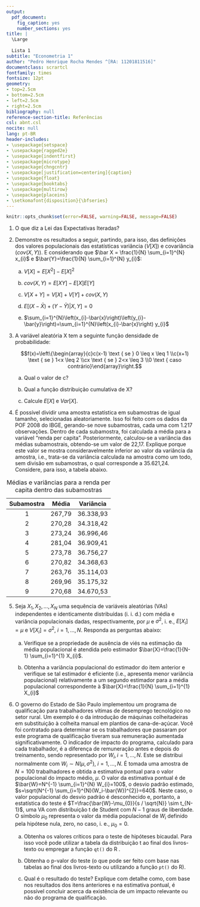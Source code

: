 ```yaml
---
output:   
  pdf_document:
    fig_caption: yes
    number_sections: yes
title: |
  \Large
  
  Lista 1
subtitle: "Econometria 1"
author: "Pedro Henrique Rocha Mendes ^[RA: 11201811516]"
documentclass: scrartcl
fontfamily: times
fontsize: 12pt
geometry:
- top=2.5cm
- bottom=2.5cm
- left=2.5cm
- right=2.5cm
bibliography: null
reference-section-title: Referências
csl: abnt.csl
nocite: null
lang: pt-BR
header-includes:
- \usepackage{setspace}
- \usepackage{ragged2e}
- \usepackage{indentfirst}
- \usepackage{microtype}
- \usepackage{chngcntr}
- \usepackage[justification=centering]{caption}
- \usepackage{float}
- \usepackage{booktabs}
- \usepackage{multirow}
- \usepackage{placeins}
- \setkomafont{disposition}{\bfseries}
---
```


<!-- Parágrafos e espaçamento --->

```{=tex}
\onehalfspacing
\justifying
\setlength{\parindent}{1.25cm}
\setlength{\parskip}{0.1cm}
\FloatBarrier
```
<!-- Remover tudo menos os resultados dos chunks --->

```r
knitr::opts_chunk$set(error=FALSE, warning=FALSE, message=FALSE)
```

1)  O que diz a Lei das Expectativas Iteradas?

2)  Demonstre os resultados a seguir, partindo, para isso, das definições dos valores populacionais das estatísticas variância ($V[X]$) e covariância ($cov(X,Y)$). E considerando que $\bar X = \frac{1}{N} \sum_{i=1}^{N} x_{i}$ e $\bar{Y}=\frac{1}{N} \sum_{i=1}^{N} y_{i}$:

    a.  $V[X]=E[X^2]-E[X]^2$

    b.  $cov(X,Y)=E[XY]-E[X]E[Y]$

    c.  $V[X+Y]=V[X]+V[Y]+cov(X,Y)$

    d.  $E[(X-\bar X)+(Y-\bar Y)|X,Y]=0$

    e.  $\sum_{i=1}^{N}\left(x_{i}-\bar{x}\right)\left(y_{i}-\bar{y}\right)=\sum_{i=1}^{N}\left(x_{i}-\bar{x}\right) y_{i}$

3)  A variável aleatória X tem a seguinte função densidade de probabilidade:

    $$f(x)=\left\{\begin{array}{c}c(x-1) \text { se } 0 \leq x \leq 1 \\c(x+1) \text { se } 1<x \leq 2 \\cx \text { se } 2<x \leq 3 \\0 \text { caso contrário}\end{array}\right.$$

    a.  Qual o valor de c?

    b.  Qual a função distribuição cumulativa de X?

    c.  Calcule $E[X]$ e $Var[X]$.

4)  É possível dividir uma amostra estatística em subamostras de igual tamanho, selecionadas aleatoriamente. Isso foi feito com os dados da POF 2008 do IBGE, gerando-se nove subamostras, cada uma com 1.217 observações. Dentro de cada subamostra, foi calculada a média para a variável "renda per capita". Posteriormente, calculou-se a variância das médias subamostrais, obtendo-se um valor de 22,17. Explique porque este valor se mostra consideravelmente inferior ao valor da variância da amostra, i.e., trata-se da variância calculada na amostra como um todo, sem divisão em subamostras, o qual corresponde a 35.621,24. Considere, para isso, a tabela abaixo.

| Subamostra | Média  | Variância |
|:----------:|:------:|:---------:|
|     1      | 267,79 | 36.338,93 |
|     2      | 270,28 | 34.318,42 |
|     3      | 273,24 | 36.996,46 |
|     4      | 281,04 | 36.909,41 |
|     5      | 273,78 | 36.756,27 |
|     6      | 270,82 | 34.368,63 |
|     7      | 263,76 | 35.114,03 |
|     8      | 269,96 | 35.175,32 |
|     9      | 270,68 | 34.670,53 |

: Médias e variâncias para a renda per capita dentro das subamostras

5.  Seja $X_1,X_2,\dots,X_N$ uma sequência de variáveis aleatórias (VAs) independentes e identicamente distribuídas (i. i. d.) com média e variância populacionais dadas, respectivamente, por $\mu$ e $\sigma^2$, i. e., $E[X_i]=\mu$ e $V[X_i]=\sigma^2$, $i=1,\dots,N$. Responda as perguntas abaixo:

    a.  Verifique se a propriedade de ausência de viés na estimação da média populacional é atendida pelo estimador $\bar{X}=\frac{1}{N-1} \sum_{i=1}^{1} X_{i}$.

    b.  Obtenha a variância populacional do estimador do item anterior e verifique se tal estimador é eficiente (i.e., apresenta menor variância populacional) relativamente a um segundo estimador para a média populacional correspondente à $\bar{X}=\frac{1}{N} \sum_{i=1}^{1} X_{i}$

6.  O governo do Estado de São Paulo implementou um programa de qualificação para trabalhadores vítimas de desemprego tecnológico no setor rural. Um exemplo é o da introdução de máquinas colheitadeiras em substituição à colheita manual em plantios de cana-de-açúcar. Você foi contratado para determinar se os trabalhadores que passaram por este programa de qualificação tiveram sua remuneração aumentada significativamente. O indicador de impacto do programa, calculado para cada trabalhador, é a diferença de remuneração antes e depois do treinamento, sendo representado por $W_i, i=1,\dots,N$. Este se distribui normalmente com $W_i \sim N(\mu,\sigma^2)$, $i=1,\dots,N$. É tomada uma amostra de $N = 100$ trabalhadores e obtida a estimativa pontual para o valor populacional do impacto médio, $\mu$. O valor da estimativa pontual é de $\bar{W}=N^{-1} \sum_{i=1}^{N} W_{i}=100$, o desvio padrão estimado, $s=\sqrt{N^{-1} \sum_{i=1}^{N}(W_i-\bar{W})^{2}}=640$. Neste caso, o valor populacional do desvio padrão é desconhecido e, portanto, a estatística do teste é $T=\frac{\bar{W}-\mu_{0}}{s / \sqrt{N}} \sim t_{N-1}$, uma VA com distribuição t de Student com $N-1$ graus de liberdade. O símbolo $\mu_0$ representa o valor da média populacional de $W_i$ definido pela hipótese nula, zero, no caso, i. e., $\mu_0=0$.

    a.  Obtenha os valores críticos para o teste de hipóteses bicaudal. Para isso você pode utilizar a tabela da distribuição t ao final dos livros-texto ou empregar a função `qt()` do R .

    b.  Obtenha o p-valor do teste (o que pode ser feito com base nas tabelas ao final dos livros-texto ou utilizando a função `pt()` do R).

    c.  Qual é o resultado do teste? Explique com detalhe como, com base nos resultados dos itens anteriores e na estimativa pontual, é possível concluir acerca da existência de um impacto relevante ou não do programa de qualificação.
